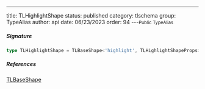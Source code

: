 ---
title: TLHighlightShape
status: published
category: tlschema
group: TypeAlias
author: api
date: 06/23/2023
order: 94
---<Small>Public TypeAlias</Small>




##### Signature


```ts
type TLHighlightShape = TLBaseShape<'highlight', TLHighlightShapeProps>
```

##### References

[TLBaseShape](/gen/tlschema/TLBaseShape-interface)

